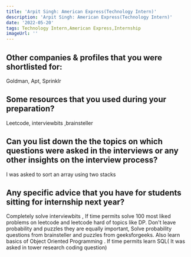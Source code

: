 ```yaml
---
title: 'Arpit Singh: American Express(Technology Intern)'
description: 'Arpit Singh: American Express(Technology Intern)'
date: '2022-05-20'
tags: Technology Intern,American Express,Internship
imageUrl: ''
---
```


## Other companies & profiles that you were shortlisted for:
Goldman, Apt, Sprinklr

## Some resources that you used during your preparation?
Leetcode, interviewbits ,brainsteller 

## Can you list down the the topics on which questions were asked in the interviews or any other insights on the interview process?
I was asked to sort an array using two stacks

## Any specific advice that you have for students sitting for internship next year?
Completely solve interviewbits , If time permits solve 100 most liked problems on leetcode and leetcode hard of topics like DP. Don't leave probability and puzzles they are equally important, Solve probability questions from brainsteller and puzzles from geeksforgeeks. Also learn basics of Object Oriented Programming . If time permits learn SQL( It was asked in tower research coding question)  

